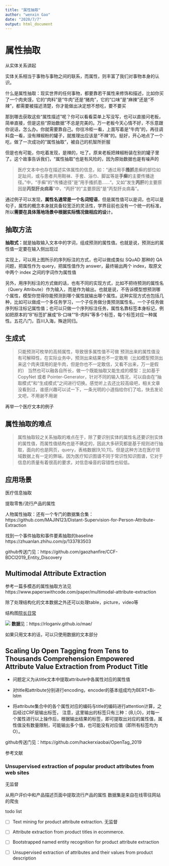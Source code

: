 ---
title: "属性抽取"
author: "wenxin Gao"
date: "2020/7/7"
output: html_document
---

# 属性抽取

从实体关系讲起

实体关系相当于事物与事物之间的联系，而属性，则丰富了我们对事物本身的认识。

什么是属性抽取：现实世界的任何事物，都要靠若干属性来修饰和描述，比如你买了一个肉夹馍，它的“肉料”是“牛肉”还是“猪肉”，它的“口味”是“麻辣”还是“不辣”，都需要被描述清楚，你才能做出决定想不想吃，要不要买

那到哪去获取这些“属性描述”呢？你可以看看菜单上写没写，也可以直接问老板，简单直接，但是这些“原始数据”不总是完美的。万一老板今天心情不好，不乐意跟你说话，怎么办。你就需要靠自己。你往冷柜一看，上面写着是“牛肉”的，再往调料盘一看，没有辣椒粉的罐子，就推理出应该是“不辣”的。挺好，开心地点了一个吃，做了一次成功的“属性抽取”，被自己的机智所折服

但是也有可能，你吃着发现，是辣的，吐了。原来老板把辣椒粉装在别的罐子里了。这个故事告诉我们，“属性抽取”也是有风险的，因为原始数据也是有噪声的


>医疗文本中也存在描述实体属性的信息，如："通过用手**搔抓**患癣的部位如足趾间，或与患者共用鞋袜、手套、浴巾、脚盆等是**手癣**的主要传播途径。"中，"手癣"的"传播途径"是"用手搔抓患……"。又如"发生**丙肝**的主要原因是**丙型肝炎病毒**"中，"丙肝"的"主要原因"是"丙型肝炎病毒"。

通过例子可以发现，**属性名通常是一个名词短语**，但是属性值可以是词，也可以是句子，属性的概念本身就具备较宽泛的灵活性，学界目前也没有一个统一的标准，所以**需要在具体落地场景中根据实际情况做相应的设**计。

##  抽取方法

**抽取式：**就是抽取输入文本中的字词，组成预测的属性值。也就是说，预测出的属性值一定要在输入侧出现过

实现上，可以用上图所示的序列标注的方式，也可以做成类似 SQuAD 那种的 QA 问题，把属性作为 query，把属性值作为 answer，最终输出两个 index，取原文中两个 index 之间的字词作为属性值

另外，用序列标注的方式做的话，也有不同的实现方式，比如不把待预测的属性名（Query Attribute）作为输入，而是作为输出。也就是说，不告诉模型想预测哪个属性，模型你觉得你能预测到哪个属性就输出哪个属性。这种实现方式也包括几种，比如可以做成一个多任务学习，一个子任务做分类预测属性名，一个子任务做序列标注标记属性值；也可以只做一个序列标注任务，属性名靠标签本身标记，例如把原本的“B”标签扩展成“B-口味”“B-肉料”等多个标签，每个标签对应一种属性。五花八门，百川入海，殊途同归。

## 生成式

>只能预测可枚举的高频属性，导致很多属性值不可做
预测出来的属性值没有可解释性，在实际业务中，预测出来结果也不一定敢用（比如模型预测出来这个肉夹馍用的是牛肉，但是你也不一定敢信，又看不出来，万一是假的）
当然也可以融各自所长，做一个既能抽取又能生成的模型：比如基于 CopyNet 或者 Pointer-Generator，针对不同的输入情况，可以自由在“抽取模式”和“生成模式”之间进行切换。感觉听上去还比较高级吧，相关文章没看到过，谁感兴趣可以试一下，一条光明的小道指给你们了哈，快去发论文吧，不用谢不用谢

再举一个医疗文本的例子



## 属性抽取的难点

>属性抽取较之关系抽取的难点在于，除了要识别实体的属性名还要识别实体的属性值，而属性值结构也是不确定的，因此大多研究都是基于规则进行抽取，面向的也是网页，query，表格数据[9,10,11]。但是这种方法在医疗领域数据上有一定的弊端，因为医疗知识图谱不同于常识性知识图谱，它对于信息的质量有着很高的要求，对信息噪音的容错性也较低。

## 应用场景

医疗信息抽取

提取零售/流行产品的属性

人物属性抽取：还有一个专门的数据集合集：https://github.com/MAJIN123/Distant-Supervision-for-Person-Attribute-Extraction

找到一个事件抽取和事件要素抽取的baseline
https://zhuanlan.zhihu.com/p/133783503

github传送门见：https://github.com/gaozhanfire/CCF-BDCI2019_Entity_Discovery


## Multimodal Attribute Extraction

参考一篇多模态的属性抽取方法见https://www.paperswithcode.com/paper/multimodal-attribute-extraction

除了处理结构化的文本数据之外还可以处理table，picture，video等



结构图[院长日常](https://zhuanlan.zhihu.com/p/144268850)

![](../Attributes/MULTI.png)
**数据**见：https://rloganiv.github.io/mae/

如果只用文本的话，可以只使用数据的文本部分

## Scaling Up Open Tagging from Tens to Thousands Comprehension Empowered Attribute Value Extraction from Product Title

- 问题定义为从title文本中提取attribute中各属性对应的属性值

- 对title和attribute分别进行encoding，encoder的基本组成均为BERT+Bi-lstm

- 将attribute集合中的各个属性对应的编码与title的编码进行attention计算，之后经过CRF层输出标签，
注意，这里输出的标签只有三种：{B,I,O}，对每一个属性进行以上操作后，根据输出结果的标签，即可提取出对应的属性值，属性值没有数量限制，可能输出多个值，也可能没有对应值（即所有标签均为O）。


github传送门见：https://github.com/hackerxiaobai/OpenTag_2019


参考文献

### Unsupervised extraction of popular product attributes from web sites

无监督

从用户评价中和产品描述页面中提取流行产品的属性
数据集是来自在线零往网站的爬虫



todo list

- [ ] Text mining for product attribute extraction. 无监督

- [ ] Attribute extraction from product titles in ecommerce.

- [ ] Bootstrapped named entity recognition for product attribute extraction


- [ ] Unsupervised extraction of attributes and their values from product description




